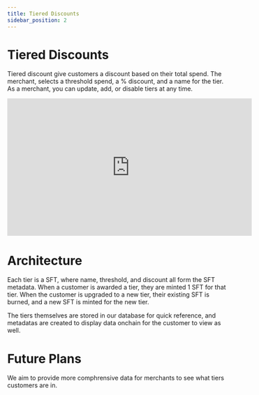 ```yaml
---
title: Tiered Discounts
sidebar_position: 2
---
```


# Tiered Discounts

Tiered discount give customers a discount based on their total spend. The merchant, selects a threshold spend, a % discount, and a name for the tier. As a merchant, you can update, add, or disable tiers at any time.

<iframe
    width="560"
    height="315"
    src="https://www.youtube.com/embed/aElWyz3oGyU"
    title="YouTube video player"
    frameborder="0"
    allow="accelerometer; autoplay; clipboard-write; encrypted-media; gyroscope; picture-in-picture; web-share"
    allowfullscreen
></iframe>

# Architecture

Each tier is a SFT, where name, threshold, and discount all form the SFT metadata. When a customer is awarded a tier, they are minted 1 SFT for that tier. When the customer is upgraded to a new tier, their existing SFT is burned, and a new SFT is minted for the new tier.

The tiers themselves are stored in our database for quick reference, and metadatas are created to display data onchain for the customer to view as well.

# Future Plans

We aim to provide more comphrensive data for merchants to see what tiers customers are in.
